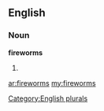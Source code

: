 ==English==

===Noun===
'''fireworms'''

# {{plural of|[[fireworm]]}}

[[Category:English plurals]]

[[ar:fireworms]]
[[my:fireworms]]